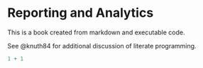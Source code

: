 # Reporting and Analytics

This is a book created from markdown and executable code.

See @knuth84 for additional discussion of literate programming.

```r
1 + 1
```
